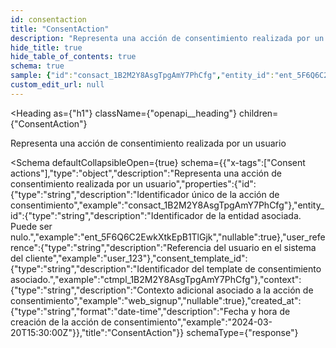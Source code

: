 ```yaml
---
id: consentaction
title: "ConsentAction"
description: "Representa una acción de consentimiento realizada por un usuario"
hide_title: true
hide_table_of_contents: true
schema: true
sample: {"id":"consact_1B2M2Y8AsgTpgAmY7PhCfg","entity_id":"ent_5F6Q6C2EwkXtkEpB1TlGjk","user_reference":"user_123","consent_template_id":"ctmpl_1B2M2Y8AsgTpgAmY7PhCfg","context":"web_signup","created_at":"2024-03-20T15:30:00Z"}
custom_edit_url: null
---
```



<Heading
  as={"h1"}
  className={"openapi__heading"}
  children={"ConsentAction"}
>
</Heading>



Representa una acción de consentimiento realizada por un usuario

<Schema
	defaultCollapsibleOpen={true}
  schema={{"x-tags":["Consent actions"],"type":"object","description":"Representa una acción de consentimiento realizada por un usuario","properties":{"id":{"type":"string","description":"Identificador único de la acción de consentimiento","example":"consact_1B2M2Y8AsgTpgAmY7PhCfg"},"entity_id":{"type":"string","description":"Identificador de la entidad asociada. Puede ser nulo.","example":"ent_5F6Q6C2EwkXtkEpB1TlGjk","nullable":true},"user_reference":{"type":"string","description":"Referencia del usuario en el sistema del cliente","example":"user_123"},"consent_template_id":{"type":"string","description":"Identificador del template de consentimiento asociado.","example":"ctmpl_1B2M2Y8AsgTpgAmY7PhCfg"},"context":{"type":"string","description":"Contexto adicional asociado a la acción de consentimiento","example":"web_signup","nullable":true},"created_at":{"type":"string","format":"date-time","description":"Fecha y hora de creación de la acción de consentimiento","example":"2024-03-20T15:30:00Z"}},"title":"ConsentAction"}}
  schemaType={"response"}
>
  
</Schema>
            